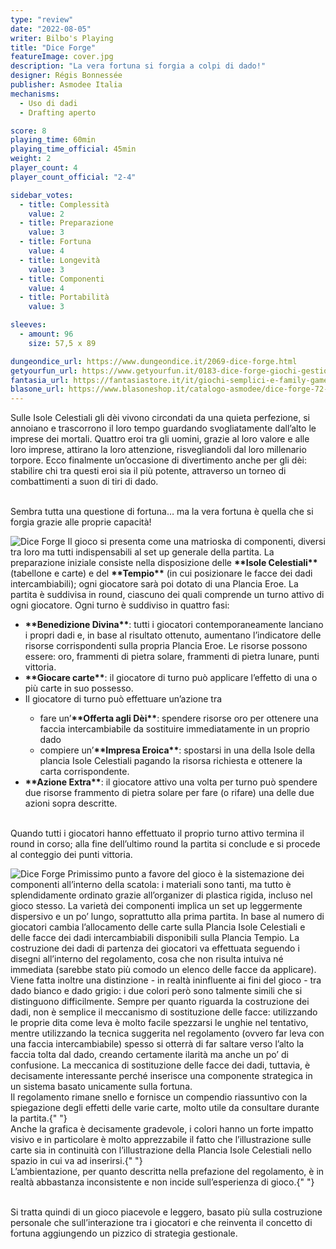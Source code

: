 ```yaml
---
type: "review"
date: "2022-08-05"
writer: Bilbo's Playing
title: "Dice Forge"
featureImage: cover.jpg
description: "La vera fortuna si forgia a colpi di dado!"
designer: Régis Bonnessée
publisher: Asmodee Italia
mechanisms:
  - Uso di dadi
  - Drafting aperto

score: 8
playing_time: 60min
playing_time_official: 45min
weight: 2
player_count: 4
player_count_official: "2-4"

sidebar_votes:
  - title: Complessità
    value: 2
  - title: Preparazione
    value: 3
  - title: Fortuna
    value: 4
  - title: Longevità
    value: 3
  - title: Componenti
    value: 4
  - title: Portabilità
    value: 3

sleeves:
  - amount: 96
    size: 57,5 x 89

dungeondice_url: https://www.dungeondice.it/2069-dice-forge.html
getyourfun_url: https://www.getyourfun.it/0183-dice-forge-giochi-gestionali.html
fantasia_url: https://fantasiastore.it/it/giochi-semplici-e-family-games/232-dice-forge.html
blasone_url: https://www.blasoneshop.it/catalogo-asmodee/dice-forge-72-1825
---
```


<Setting>
Sulle Isole Celestiali gli dèi vivono circondati da una quieta perfezione, si annoiano e trascorrono il loro tempo guardando svogliatamente dall’alto le imprese dei mortali. 
Quattro eroi tra gli uomini, grazie al loro valore e alle loro imprese, attirano la loro attenzione, risvegliandoli dal loro millenario torpore. Ecco finalmente un’occasione di divertimento anche per gli dèi: stabilire chi tra questi eroi sia il più potente, attraverso un torneo di combattimenti a suon di tiri di dado.

<br/>Sembra tutta una questione di fortuna… ma la vera fortuna è quella che si forgia grazie alle proprie capacità!
</Setting>

<img src="./game1.jpg" alt="Dice Forge" />

<Rules>
Il gioco si presenta come una matrioska di componenti, diversi tra loro ma tutti indispensabili al set up generale della partita. La preparazione iniziale consiste nella disposizione delle <strong>**Isole Celestiali**</strong> (tabellone e carte) e del <strong>**Tempio**</strong>  (in cui posizionare le facce dei dadi intercambiabili); ogni giocatore sarà poi dotato di una Plancia Eroe.
La partita è suddivisa in round, ciascuno dei quali comprende un turno attivo di ogni giocatore. 
Ogni turno è suddiviso in quattro fasi:
<ul>
<li><strong>**Benedizione Divina**</strong>: tutti i giocatori contemporaneamente lanciano i propri dadi e, in base al risultato ottenuto, aumentano l’indicatore delle risorse corrispondenti sulla propria Plancia Eroe. Le risorse possono essere: oro, frammenti di pietra solare, frammenti di pietra lunare, punti vittoria.</li>
<li><strong>**Giocare carte**</strong>: il giocatore di turno può applicare l’effetto di una o più carte in suo possesso.</li>
<li>Il giocatore di turno può effettuare un’azione tra</li>
<ul><li>fare un’<strong>**Offerta agli Dèi**</strong>: spendere risorse oro per ottenere una faccia intercambiabile da sostituire immediatamente in un proprio dado</li>
<li>compiere un’<strong>**Impresa Eroica**</strong>: spostarsi in una della Isole della plancia Isole Celestiali pagando la risorsa richiesta e ottenere la carta corrispondente.</li>
</ul>
<li><strong>**Azione Extra**</strong>: il giocatore attivo una volta per turno può spendere due risorse frammento di pietra solare per fare (o rifare) una delle due azioni sopra descritte.</li>
</ul>

<br/>Quando tutti i giocatori hanno effettuato il proprio turno attivo termina il round in corso; alla fine dell’ultimo round la partita si conclude e si procede al conteggio dei punti vittoria.
</Rules>

<img src="./game2.jpg" alt="Dice Forge" />

<Feedback>
Primissimo punto a favore del gioco è la sistemazione dei componenti all’interno della scatola: i materiali sono tanti, ma tutto è splendidamente ordinato grazie all’organizer di plastica rigida, incluso nel gioco stesso. 
La varietà dei componenti implica un set up leggermente dispersivo e un po’ lungo, soprattutto alla prima partita. In base al numero di giocatori cambia l’allocamento delle carte sulla Plancia Isole Celestiali e delle facce dei dadi intercambiabili disponibili sulla Plancia Tempio. 
La costruzione dei dadi di partenza dei giocatori va effettuata seguendo i disegni all’interno del regolamento, cosa che non risulta intuiva né immediata (sarebbe stato più comodo un elenco delle facce da applicare). Viene fatta inoltre una distinzione - in realtà ininfluente ai fini del gioco - tra dado bianco e dado grigio: i due colori però sono talmente simili che si distinguono difficilmente. 
Sempre per quanto riguarda la costruzione dei dadi, non è semplice il meccanismo di sostituzione delle facce: utilizzando le proprie dita come leva è molto facile spezzarsi le unghie nel tentativo, mentre utilizzando la tecnica suggerita nel regolamento (ovvero far leva con una faccia intercambiabile) spesso si otterrà di far saltare verso l’alto la faccia tolta dal dado, creando certamente ilarità ma anche un po’ di confusione. 
La meccanica di sostituzione delle facce dei dadi, tuttavia, è decisamente interessante perché inserisce una componente strategica in un sistema basato unicamente sulla fortuna.

<br />
Il regolamento rimane snello e fornisce un compendio riassuntivo con la spiegazione
degli effetti delle varie carte, molto utile da consultare durante la partita.{" "}

<br />
Anche la grafica è decisamente gradevole, i colori hanno un forte impatto visivo
e in particolare è molto apprezzabile il fatto che l’illustrazione sulle carte sia
in continuità con l’illustrazione della Plancia Isole Celestiali nello spazio in
cui va ad inserirsi.{" "}

<br />
L’ambientazione, per quanto descritta nella prefazione del regolamento, è in realtà
abbastanza inconsistente e non incide sull’esperienza di gioco.{" "}

<br/>Si tratta quindi di un gioco piacevole e leggero, basato più sulla costruzione personale che sull’interazione tra i giocatori e che reinventa il concetto di fortuna aggiungendo un pizzico di strategia gestionale.
</Feedback>

<Instagram id="Cg39-zUDHox" />
